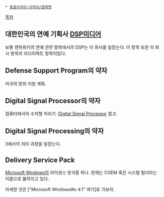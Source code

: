  * [[동음이의어·다의어/알파벳]]

[[목차]]
== 대한민국의 연예 기획사 [[DSP미디어]] ==
보통 엔하위키의 연예 관련 항목에서의 DSP는 이 회사를 일컫는다. 이 항목 또한 이 회사 항목의 리다이렉트 항목이었다.

== Defense Support Program의 약자 ==
미국의 방위 지원 계획.

== Digital Signal Processor의 약자 ==
컴퓨터에서의 수치형{{{[디지털 신호]}}} 처리기.
[[Digital Signal Processor]] 참고.

== Digital Signal Processing의 약자 ==
3에서의 처리 과정을 일컫는다.

== Delivery Service Pack ==
[[Microsoft Windows]]의 라이센스 방식중 하나.
현재는 COEM 혹은 시스템 빌더라는 이름으로 불려지고 있다.

자세한 것은 ["Microsoft Windows#s-4.1" 여기]로 가보자.
